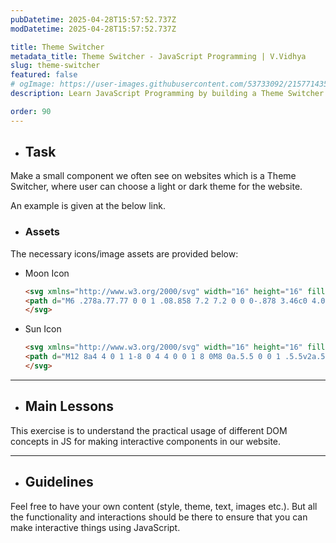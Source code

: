 ```yaml
---
pubDatetime: 2025-04-28T15:57:52.737Z
modDatetime: 2025-04-28T15:57:52.737Z

title: Theme Switcher
metadata_title: Theme Switcher - JavaScript Programming | V.Vidhya
slug: theme-switcher
featured: false
# ogImage: https://user-images.githubusercontent.com/53733092/215771435-25408246-2309-4f8b-a781-1f3d93bdf0ec.png
description: Learn JavaScript Programming by building a Theme Switcher for a website with V.Vidhya.

order: 90
---
```



- ## Task

Make a small component we often see on websites which is a Theme Switcher, where user can choose a light or dark theme for the website. 

An example is given at the below link. 

<LinkMd href="https://virtualvidhya.github.io/miniprojects-js/theme-switcher/" title="WebPage Preview" />

- ### Assets

The necessary icons/image assets are provided below:

- Moon Icon
    ``` html
    <svg xmlns="http://www.w3.org/2000/svg" width="16" height="16" fill="currentColor" class="bi bi-moon-fill" viewBox="0 0 16 16">
    <path d="M6 .278a.77.77 0 0 1 .08.858 7.2 7.2 0 0 0-.878 3.46c0 4.021 3.278 7.277 7.318 7.277q.792-.001 1.533-.16a.79.79 0 0 1 .81.316.73.73 0 0 1-.031.893A8.35 8.35 0 0 1 8.344 16C3.734 16 0 12.286 0 7.71 0 4.266 2.114 1.312 5.124.06A.75.75 0 0 1 6 .278"/>
    </svg>
    ```

- Sun Icon
    ``` html
    <svg xmlns="http://www.w3.org/2000/svg" width="16" height="16" fill="currentColor" class="bi bi-brightness-high-fill" viewBox="0 0 16 16">
    <path d="M12 8a4 4 0 1 1-8 0 4 4 0 0 1 8 0M8 0a.5.5 0 0 1 .5.5v2a.5.5 0 0 1-1 0v-2A.5.5 0 0 1 8 0m0 13a.5.5 0 0 1 .5.5v2a.5.5 0 0 1-1 0v-2A.5.5 0 0 1 8 13m8-5a.5.5 0 0 1-.5.5h-2a.5.5 0 0 1 0-1h2a.5.5 0 0 1 .5.5M3 8a.5.5 0 0 1-.5.5h-2a.5.5 0 0 1 0-1h2A.5.5 0 0 1 3 8m10.657-5.657a.5.5 0 0 1 0 .707l-1.414 1.415a.5.5 0 1 1-.707-.708l1.414-1.414a.5.5 0 0 1 .707 0m-9.193 9.193a.5.5 0 0 1 0 .707L3.05 13.657a.5.5 0 0 1-.707-.707l1.414-1.414a.5.5 0 0 1 .707 0m9.193 2.121a.5.5 0 0 1-.707 0l-1.414-1.414a.5.5 0 0 1 .707-.707l1.414 1.414a.5.5 0 0 1 0 .707M4.464 4.465a.5.5 0 0 1-.707 0L2.343 3.05a.5.5 0 1 1 .707-.707l1.414 1.414a.5.5 0 0 1 0 .708"/>
    </svg>
    ```

---

- ## Main Lessons

This exercise is to understand the practical usage of different DOM concepts in JS for making interactive components in our website.

---

- ## Guidelines

Feel free to have your own content (style, theme, text, images etc.). But all the functionality and interactions should be there to ensure that you can make interactive things using JavaScript.